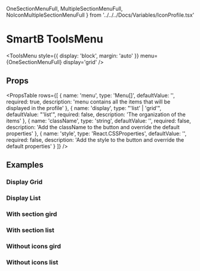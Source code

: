   OneSectionMenuFull,
  MultipleSectionMenuFull,
  NoIconMultipleSectionMenuFull
} from '../../../Docs/Variables/IconProfile.tsx'

<Meta title='Overview|Layout/ToolsMenu' />

# SmartB ToolsMenu

<ToolsMenu
  style={{ display: 'block', margin: 'auto' }}
  menu={OneSectionMenuFull}
  display='grid'
/>

## Props

<PropsTable
  rows={[
    {
      name: 'menu',
      type: 'Menu[]',
      defaultValue: '',
      required: true,
      description:
        'menu contains all the items that will be displayed in the profile'
    },
    {
      name: 'display',
      type: "'list' | 'grid'",
      defaultValue: "'list'",
      required: false,
      description: 'The organization of the items'
    },
    {
      name: 'className',
      type: 'string',
      defaultValue: '',
      required: false,
      description:
        'Add the className to the button and override the default properties'
    },
    {
      name: 'style',
      type: 'React.CSSProperties',
      defaultValue: '',
      required: false,
      description:
        'Add the style to the button and override the default properties'
    }
  ]}
/>

## Examples

### Display Grid

<Preview>
  <ToolsMenu
    style={{ display: 'block', margin: 'auto' }}
    menu={OneSectionMenuFull}
    display='grid'
  />
</Preview>

### Display List

<Preview>
  <ToolsMenu
    style={{ display: 'block', margin: 'auto' }}
    menu={OneSectionMenuFull}
    display='list'
  />
</Preview>

### With section gird

<Preview>
  <ToolsMenu
    style={{ display: 'block', margin: 'auto' }}
    menu={MultipleSectionMenuFull}
    display='grid'
  />
</Preview>

### With section list

<Preview>
  <ToolsMenu
    style={{ display: 'block', margin: 'auto' }}
    menu={MultipleSectionMenuFull}
    display='list'
  />
</Preview>

### Without icons gird

<Preview>
  <ToolsMenu
    style={{ display: 'block', margin: 'auto' }}
    menu={NoIconMultipleSectionMenuFull}
    display='grid'
  />
</Preview>

### Without icons list

<Preview>
  <ToolsMenu
    style={{ display: 'block', margin: 'auto' }}
    menu={NoIconMultipleSectionMenuFull}
    display='list'
  />
</Preview>

